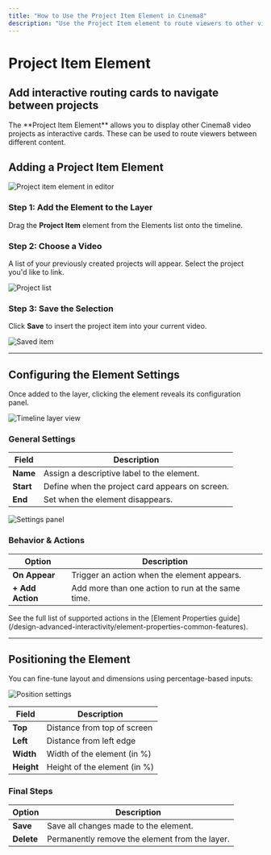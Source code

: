 ```yaml
---
title: "How to Use the Project Item Element in Cinema8"
description: "Use the Project Item element to route viewers to other videos by displaying interactive project cards."
---
```



# Project Item Element

## Add interactive routing cards to navigate between projects

<Callout type="info">
The **Project Item Element** allows you to display other Cinema8 video projects as interactive cards. These can be used to route viewers between different content.
</Callout>

## Adding a Project Item Element

![Project item element in editor](/screenshot/advanced-interactivity/projectItem-1.webp)

<Steps>

### Step 1: Add the Element to the Layer

Drag the **Project Item** element from the Elements list onto the timeline.

### Step 2: Choose a Video

A list of your previously created projects will appear. Select the project you'd like to link.

![Project list](/screenshot/advanced-interactivity/projectItem-2.webp)

### Step 3: Save the Selection

Click **Save** to insert the project item into your current video.

![Saved item](/screenshot/advanced-interactivity/projectItem-3.webp)

</Steps>

---

## Configuring the Element Settings

Once added to the layer, clicking the element reveals its configuration panel.

![Timeline layer view](/screenshot/advanced-interactivity/projectItem-4.webp)

### General Settings

| Field       | Description |
|-------------|-------------|
| **Name**    | Assign a descriptive label to the element. |
| **Start**   | Define when the project card appears on screen. |
| **End**     | Set when the element disappears. |

![Settings panel](/screenshot/advanced-interactivity/projectItem-5.webp)

### Behavior & Actions

| Option            | Description |
|-------------------|-------------|
| **On Appear**     | Trigger an action when the element appears. |
| **+ Add Action**  | Add more than one action to run at the same time. |

<Callout type="default">
See the full list of supported actions in the [Element Properties guide](/design-advanced-interactivity/element-properties-common-features).
</Callout>

---

## Positioning the Element

You can fine-tune layout and dimensions using percentage-based inputs:

![Position settings](/screenshot/advanced-interactivity/projectItem-6.webp)

| Field         | Description |
|---------------|-------------|
| **Top**       | Distance from top of screen |
| **Left**      | Distance from left edge |
| **Width**     | Width of the element (in %) |
| **Height**    | Height of the element (in %) |

### Final Steps

| Option     | Description |
|------------|-------------|
| **Save**   | Save all changes made to the element. |
| **Delete** | Permanently remove the element from the layer. |

 
